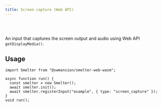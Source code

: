 ```yaml
---
title: Screen capture (Web API)
---
```



<Badge text="Browser (WASM)" variant="tip" size="large" />

<br />
<br />

An input that captures the screen output and audio using Web API `getDisplayMedia()`.

## Usage

```tsx title=screenCaptureInputExample.tsx
import Smelter from "@swmansion/smelter-web-wasm";

async function run() {
  const smelter = new Smelter();
  await smelter.init();
  await smelter.registerInput("example", { type: "screen_capture" });
}
void run();
```

